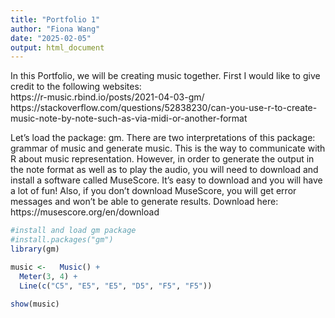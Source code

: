 ```yaml
---
title: "Portfolio 1"
author: "Fiona Wang"
date: "2025-02-05"
output: html_document
---
```


In this Portfolio, we will be creating music together. First I would like to give credit to the following websites:   
https://r-music.rbind.io/posts/2021-04-03-gm/
https://stackoverflow.com/questions/52838230/can-you-use-r-to-create-music-note-by-note-such-as-via-midi-or-another-format


Let's load the package: gm. There are two interpretations of this package: grammar of music and generate music. This is the way to communicate with R about music representation. However, in order to generate the output in the note format as well as to play the audio, you will need to download and install a software called MuseScore. It's easy to download and you will have a lot of fun! Also, if you don't download MuseScore, you will get error messages and won't be able to generate results. 
Download here: https://musescore.org/en/download

```r
#install and load gm package
#install.packages("gm")
library(gm)
```

```r
music <-   Music() +
  Meter(3, 4) +
  Line(c("C5", "E5", "E5", "D5", "F5", "F5"))
  
show(music)
```
